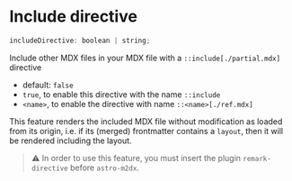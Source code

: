 # Include directive

```js
includeDirective: boolean | string;
```

Include other MDX files in your MDX file with a
`::include[./partial.mdx]` directive

- default: `false`
- `true`, to enable this directive with the name `::include`
- `<name>`, to enable the directive with name `::<name>[./ref.mdx]`

This feature renders the included MDX file without modification as loaded from its origin, i.e. if its (merged) frontmatter contains a `layout`, then it will be rendered including the layout.

> ⚠️ In order to use this feature, you must insert the plugin `remark-directive` before `astro-m2dx`.
